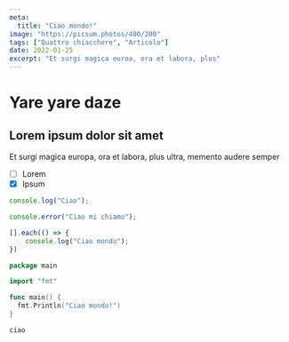 ```yaml
---
meta:
  title: "Ciao mondo!"
image: "https://picsum.photos/400/200"
tags: ["Quattro chiacchere", "Articolo"]
date: 2022-01-25
excerpt: "Et surgi magica euroa, ora et labora, plus"
---
```


# Yare yare daze

## Lorem ipsum dolor sit amet

Et surgi magica europa, ora et labora, plus ultra, memento audere semper

* [ ] Lorem
* [x] Ipsum

```js filename="main.js" lines="1,3"
console.log("Ciao");

console.error("Ciao mi chiamo");

[].each(() => {
    console.log("Ciao mondo");
})
```

```go filename="main.go"
package main

import "fmt"

func main() {
  fmt.Println("Ciao mondo!")
}
```

`ciao`
